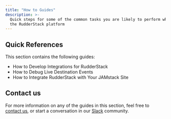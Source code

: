 ```yaml
---
title: "How to Guides"
description: >-
  Quick steps for some of the common tasks you are likely to perform while using
  the RudderStack platform
---
```


## Quick References

This section contains the following guides:

* <Link to="/user-guides/how-to-guides/developing-integrations-for-rudderstack/">How to Develop Integrations for RudderStack</Link>

* <Link to="/user-guides/how-to-guides/live-destination-event-debugger/">How to Debug Live Destination Events</Link>

* <Link to="/user-guides/how-to-guides/rudderstack-jamstack-integration/">How to Integrate RudderStack with Your JAMstack Site</Link>

## Contact us

For more information on any of the guides in this section, feel free to [contact us](mailto:%20docs@rudderstack.com), or start a conversation in our [Slack](https://rudderstack.com/join-rudderstack-slack-community) community.
